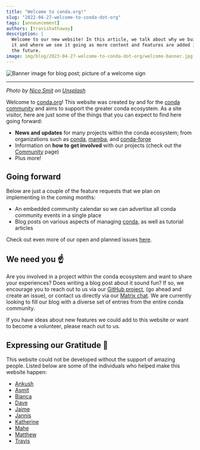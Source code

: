 ```yaml
---
title: "Welcome to conda.org!"
slug: "2022-04-27-welcome-to-conda-dot-org"
tags: [announcement]
authors: [travishathaway]
description: |
  Welcome to our new website! In this article, we talk about why we built
  it and where we see it going as more content and features are added in
  the future.
image: img/blog/2023-04-27-welcome-to-conda-dot-org/welcome-banner.jpg
---
```



<Image img={bannerImage} alt="Banner image for blog post; picture of a welcome sign" />

<hr />

<p>
    <i>
        Photo by <a href="https://unsplash.com/de/@nicosmit99">Nico Smit</a> on <a href="https://unsplash.com/de/fotos/QnkzvFCxKrA">Unsplash</a>
    </i>
</p>

[conda-github]: https://github.com/conda
[conda-project-github]: https://github.com/conda/conda
[conda-dot-org-github]: https://github.com/conda-incubator/conda-dot-org
[conda-dot-org-github-issues]: https://github.com/conda-incubator/conda-dot-org/issues
[conda-dot-org-matrix]: https://matrix.to/#/#conda:matrix.org
[mamba-github]: https://github.com/mamba-org
[conda-forge-github]: https://github.com/conda-forge

Welcome to [conda.org](https://conda.org)! This website was created by and for the [conda community](/community)
and aims to support the greater conda ecosystem. As a site visitor, here are just some of the things
that you can expect to find here going forward:

- **News and updates** for many projects within the conda ecosystem; from organizations such as [conda][conda-github],
  [mamba][mamba-github], and [conda-forge][conda-forge-github]
- Information on **how to get involved** with our projects (check out the [Community](/community) page)
- Plus more!

## Going forward

Below are just a couple of the feature requests that we plan on implementing in the coming months:

- An embedded community calendar so we can advertise all conda community events in a single place
- Blog posts on various aspects of managing [conda][conda-project-github], as well as tutorial articles

Check out even more of our open and planned issues [here][conda-dot-org-github-issues].

## We need you ☝️

Are you involved in a project within the conda ecosystem and want to share your experiences? Does writing a blog
post about it sound fun? If so, we encourage you to reach out to us via our [GitHub project][conda-dot-org-github],
(go ahead and create an issue), or contact us directly via our [Matrix chat][conda-dot-org-matrix]. We are currently looking to
fill our blog with a diverse set of entries from the entire conda community.

If you have ideas about new features we could add to this website or want to become a volunteer, please reach out
to us.

## Expressing our Gratitude 🙏

This website could not be developed without the support of amazing people. Listed below are some of the individuals
who helped make this website happen:

- [Ankush](https://github.com/ankushbhardwaj408)
- [Asmit](https://github.com/asmitbm)
- [Bianca](https://github.com/beeankha)
- [Dave](https://github.com/tnabtaf)
- [Jaime](https://github.com/jaimergp)
- [Jannis](https://github.com/jezdez)
- [Katherine](https://github.com/kathatherine)
- [Mahe](https://github.com/ForgottenProgramme)
- [Matthew](https://github.com/beckermr)
- [Travis](https://github.com/travishathaway)
